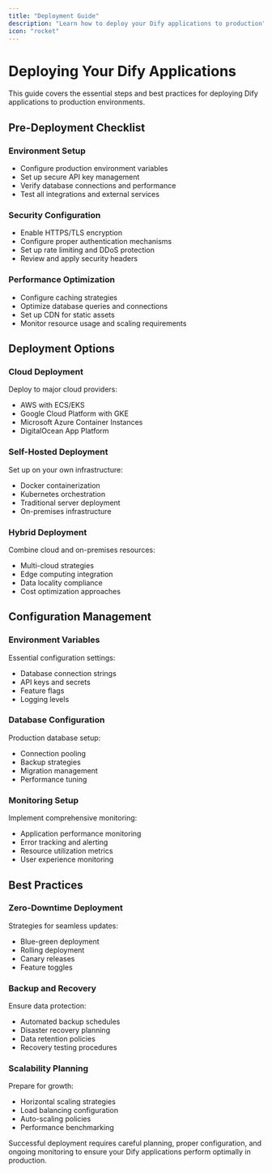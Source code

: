 ```yaml
---
title: "Deployment Guide"
description: "Learn how to deploy your Dify applications to production"
icon: "rocket"
---
```


# Deploying Your Dify Applications

This guide covers the essential steps and best practices for deploying Dify applications to production environments.

## Pre-Deployment Checklist

### Environment Setup
- Configure production environment variables
- Set up secure API key management
- Verify database connections and performance
- Test all integrations and external services

### Security Configuration
- Enable HTTPS/TLS encryption
- Configure proper authentication mechanisms
- Set up rate limiting and DDoS protection
- Review and apply security headers

### Performance Optimization
- Configure caching strategies
- Optimize database queries and connections
- Set up CDN for static assets
- Monitor resource usage and scaling requirements

## Deployment Options

### Cloud Deployment
Deploy to major cloud providers:
- AWS with ECS/EKS
- Google Cloud Platform with GKE
- Microsoft Azure Container Instances
- DigitalOcean App Platform

### Self-Hosted Deployment
Set up on your own infrastructure:
- Docker containerization
- Kubernetes orchestration
- Traditional server deployment
- On-premises infrastructure

### Hybrid Deployment
Combine cloud and on-premises resources:
- Multi-cloud strategies
- Edge computing integration
- Data locality compliance
- Cost optimization approaches

## Configuration Management

### Environment Variables
Essential configuration settings:
- Database connection strings
- API keys and secrets
- Feature flags
- Logging levels

### Database Configuration
Production database setup:
- Connection pooling
- Backup strategies
- Migration management
- Performance tuning

### Monitoring Setup
Implement comprehensive monitoring:
- Application performance monitoring
- Error tracking and alerting
- Resource utilization metrics
- User experience monitoring

## Best Practices

### Zero-Downtime Deployment
Strategies for seamless updates:
- Blue-green deployment
- Rolling deployment
- Canary releases
- Feature toggles

### Backup and Recovery
Ensure data protection:
- Automated backup schedules
- Disaster recovery planning
- Data retention policies
- Recovery testing procedures

### Scalability Planning
Prepare for growth:
- Horizontal scaling strategies
- Load balancing configuration
- Auto-scaling policies
- Performance benchmarking

Successful deployment requires careful planning, proper configuration, and ongoing monitoring to ensure your Dify applications perform optimally in production.